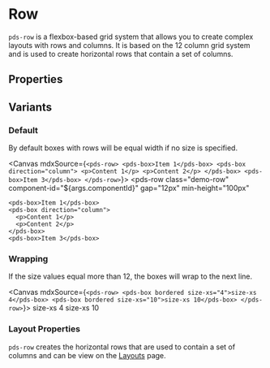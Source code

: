 
<Meta of={stories} />

# Row
`pds-row` is a flexbox-based grid system that allows you to create complex layouts with rows and columns. It is based on the 12 column grid system and is used to create horizontal rows that contain a set of columns.

## Properties

<ArgTypes of={stories} />

## Variants

### Default
By default boxes with rows will be equal width if no size is specified.

<Canvas mdxSource={`
<pds-row>
  <pds-box>Item 1</pds-box>
  <pds-box direction="column">
    <p>Content 1</p>
    <p>Content 2</p>
  </pds-box>
  <pds-box>Item 3</pds-box>
</pds-row>
`}>
  <pds-row
    class="demo-row"
    component-id="${args.componentId}" 
    gap="12px"
    min-height="100px"
  >
    <pds-box>Item 1</pds-box>
    <pds-box direction="column">
      <p>Content 1</p>
      <p>Content 2</p>
    </pds-box>
    <pds-box>Item 3</pds-box>
  </pds-row>
</Canvas>

### Wrapping
If the size values equal more than 12, the boxes will wrap to the next line.

<Canvas mdxSource={`
<pds-row>
  <pds-box bordered size-xs="4">size-xs 4</pds-box>
  <pds-box bordered size-xs="10">size-xs 10</pds-box>
</pds-row>
`}>
  <pds-row>
    <pds-box bordered size-sm="4">size-xs 4</pds-box>
    <pds-box bordered size-sm="10">size-xs 10</pds-box>
  </pds-row>
</Canvas>

### Layout Properties
`pds-row` creates the horizontal rows that are used to contain a set of columns and can be view on the [Layouts](/docs/foundations-layout--docs) page.